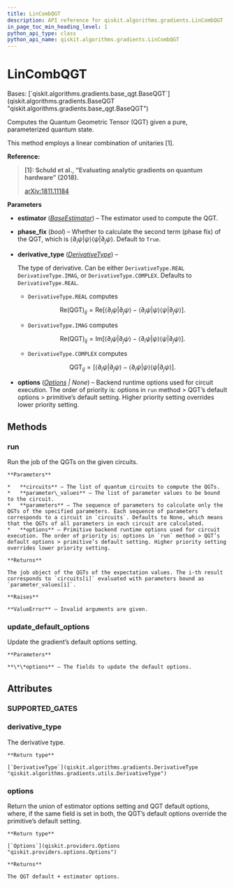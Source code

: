 ```yaml
---
title: LinCombQGT
description: API reference for qiskit.algorithms.gradients.LinCombQGT
in_page_toc_min_heading_level: 1
python_api_type: class
python_api_name: qiskit.algorithms.gradients.LinCombQGT
---
```


# LinCombQGT

<Class id="qiskit.algorithms.gradients.LinCombQGT" github="https://github.com/qiskit/qiskit/tree/stable/0.23/qiskit/algorithms/gradients/lin_comb_qgt.py" signature="LinCombQGT(estimator, phase_fix=True, derivative_type=DerivativeType.COMPLEX, options=None)">
  Bases: [`qiskit.algorithms.gradients.base_qgt.BaseQGT`](qiskit.algorithms.gradients.BaseQGT "qiskit.algorithms.gradients.base_qgt.BaseQGT")

  Computes the Quantum Geometric Tensor (QGT) given a pure, parameterized quantum state.

  This method employs a linear combination of unitaries \[1].

  **Reference:**

  > **\[1]: Schuld et al., “Evaluating analytic gradients on quantum hardware” (2018).**
  >
  > [arXiv:1811.11184](https://arxiv.org/pdf/1811.11184.pdf)

  **Parameters**

  *   **estimator** ([*BaseEstimator*](qiskit.primitives.BaseEstimator "qiskit.primitives.BaseEstimator")) – The estimator used to compute the QGT.

  *   **phase\_fix** (*bool*) – Whether to calculate the second term (phase fix) of the QGT, which is $\langle\partial_i \psi | \psi \rangle \langle\psi | \partial_j \psi \rangle$. Default to `True`.

  *   **derivative\_type** ([*DerivativeType*](qiskit.algorithms.gradients.DerivativeType "qiskit.algorithms.gradients.DerivativeType")) –

      The type of derivative. Can be either `DerivativeType.REAL` `DerivativeType.IMAG`, or `DerivativeType.COMPLEX`. Defaults to `DerivativeType.REAL`.

      *   `DerivativeType.REAL` computes

      $$
      \mathrm{Re(QGT)}_{ij}= \mathrm{Re}[\langle \partial_i \psi | \partial_j \psi \rangle
          - \langle\partial_i \psi | \psi \rangle \langle\psi | \partial_j \psi \rangle].
      $$

      *   `DerivativeType.IMAG` computes

      $$
      \mathrm{Re(QGT)}_{ij}= \mathrm{Im}[\langle \partial_i \psi | \partial_j \psi \rangle
          - \langle\partial_i \psi | \psi \rangle \langle\psi | \partial_j \psi \rangle].
      $$

      *   `DerivativeType.COMPLEX` computes

      $$
      \mathrm{QGT}_{ij}= [\langle \partial_i \psi | \partial_j \psi \rangle
          - \langle\partial_i \psi | \psi \rangle \langle\psi | \partial_j \psi \rangle].
      $$

  *   **options** ([*Options*](qiskit.providers.Options "qiskit.providers.Options") *| None*) – Backend runtime options used for circuit execution. The order of priority is: options in `run` method > QGT’s default options > primitive’s default setting. Higher priority setting overrides lower priority setting.

  ## Methods

  ### run

  <Function id="qiskit.algorithms.gradients.LinCombQGT.run" signature="LinCombQGT.run(circuits, parameter_values, parameters=None, **options)">
    Run the job of the QGTs on the given circuits.

    **Parameters**

    *   **circuits** – The list of quantum circuits to compute the QGTs.
    *   **parameter\_values** – The list of parameter values to be bound to the circuit.
    *   **parameters** – The sequence of parameters to calculate only the QGTs of the specified parameters. Each sequence of parameters corresponds to a circuit in `circuits`. Defaults to None, which means that the QGTs of all parameters in each circuit are calculated.
    *   **options** – Primitive backend runtime options used for circuit execution. The order of priority is: options in `run` method > QGT’s default options > primitive’s default setting. Higher priority setting overrides lower priority setting.

    **Returns**

    The job object of the QGTs of the expectation values. The i-th result corresponds to `circuits[i]` evaluated with parameters bound as `parameter_values[i]`.

    **Raises**

    **ValueError** – Invalid arguments are given.
  </Function>

  ### update\_default\_options

  <Function id="qiskit.algorithms.gradients.LinCombQGT.update_default_options" signature="LinCombQGT.update_default_options(**options)">
    Update the gradient’s default options setting.

    **Parameters**

    **\*\*options** – The fields to update the default options.
  </Function>

  ## Attributes

  ### SUPPORTED\_GATES

  <Attribute id="qiskit.algorithms.gradients.LinCombQGT.SUPPORTED_GATES" name="SUPPORTED_GATES" attributeValue="= ['rx', 'ry', 'rz', 'rzx', 'rzz', 'ryy', 'rxx', 'cx', 'cy', 'cz', 'ccx', 'swap', 'iswap', 'h', 't', 's', 'sdg', 'x', 'y', 'z']" />

  ### derivative\_type

  <Attribute id="qiskit.algorithms.gradients.LinCombQGT.derivative_type" name="derivative_type">
    The derivative type.

    **Return type**

    [`DerivativeType`](qiskit.algorithms.gradients.DerivativeType "qiskit.algorithms.gradients.utils.DerivativeType")
  </Attribute>

  ### options

  <Attribute id="qiskit.algorithms.gradients.LinCombQGT.options" name="options">
    Return the union of estimator options setting and QGT default options, where, if the same field is set in both, the QGT’s default options override the primitive’s default setting.

    **Return type**

    [`Options`](qiskit.providers.Options "qiskit.providers.options.Options")

    **Returns**

    The QGT default + estimator options.
  </Attribute>
</Class>

